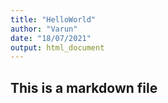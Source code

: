 ---
title: "HelloWorld"
author: "Varun"
date: "18/07/2021"
output: html_document
---


## This is a markdown file
